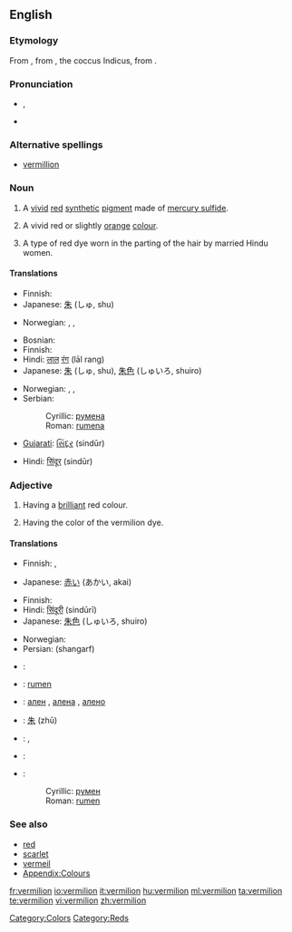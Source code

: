 ==English==

===Etymology===
From {{etyl|fr}} {{term|vermeil||vermilion|lang=fr}}, from {{etyl|la}} {{term|vermiculus||little worm|lang=la}}, the coccus Indicus, from {{term|vermis||worm|lang=la}}.

===Pronunciation===
* {{a|UK}} {{IPA|/vɜː(ɹ)ˈmɪl.jən/}}, {{SAMPA|/v3:(r)"mIl.j@n/}}
* {{rhymes|ɪljən}}

===Alternative spellings===
* [[vermillion]]

===Noun===
{{en-noun}}

# A [[vivid]] [[red]] [[synthetic]] [[pigment]] made of [[mercury sulfide]].
# {{colour}} A vivid red or slightly [[orange]] [[colour]].
#: {{colour panel|E34234}}
# A type of red dye worn in the parting of the hair by married Hindu women.

====Translations====
{{trans-top|pigment}}
*Finnish: {{t-|fi|sinooperipunainen}}
* Japanese: [[朱]] (しゅ, shu)
{{trans-mid}}
*Norwegian: {{t-|no|sinober|m}}, {{t-|no|sinoberrødt|n}}, {{t-|no|vermilion|m}}
{{trans-bottom}}

{{trans-top|colour}}
*Bosnian: {{t-|bs|rumena|f}}
*Finnish: {{t-|fi|sinooperinpunainen}}
*Hindi: [[लाल]] [[रंग]] (lāl rang)
*Japanese: [[朱]] (しゅ, shu), [[朱色]] (しゅいろ, shuiro)
{{trans-mid}}
*Norwegian: {{t-|no|sinober|m}}, {{t-|no|sinoberrødt|n}}, {{t-|no|vermilion|m}}
*Serbian:
*:Cyrillic: [[румена]] {{f}}
*:Roman: [[rumena]] {{f}}
{{trans-bottom}}

{{trans-top|dye}}
* [[Gujarati]]: [[સિંદૂર]] (sindūr)
{{trans-mid}}
* Hindi: [[सिंदूर]] (sindūr)
{{trans-bottom}}

===Adjective===
{{en-adj}}

# {{colour}} Having a [[brilliant]] red colour.
# Having the color of the vermilion dye.

====Translations====
{{trans-top|having a brilliant red colour}}
*Finnish: {{t-|fi|tulipunainen}}, {{t+|fi|kirkkaanpunainen}}
{{trans-mid}}
*Japanese: [[赤い]] (あかい, akai)
{{trans-bottom}}

{{trans-top|having the color of vermilion dye}}
*Finnish: {{t-|fi|sinooperinpunainen}}
*Hindi: [[सिंदूरी]] (sindūrī)
*Japanese: [[朱色]] (しゅいろ, shuiro)
{{trans-mid}}
*Norwegian: {{t-|no|sinoberrød}}
*Persian: {{fa-Arab|[[شنگرف]]}} (shangarf)
{{trans-bottom}}

{{checktrans-top}}
<!-- These look like nouns, and this is Adjective section -->
* {{ttbc|French}}: {{t|fr|vermillon|m}}
* {{ttbc|Bosnian}}: [[rumen]] {{m}}
* {{ttbc|Bulgarian}}: [[ален]] {{m}}, [[алена]] {{f}}, [[алено]] {{n}}
* {{ttbc|Chinese}}: [[朱]] (zhū)
* {{ttbc|Italian}}: {{t+|it|vermiglio|m}}, {{t|it|vermiglione|m}}
* {{ttbc|Portuguese}}: {{t+|pt|vermelho|m}}
* {{ttbc|Serbian}}:
*: Cyrillic: [[румен]] {{m}}
*: Roman: [[rumen]] {{m}}
{{trans-bottom}}

===See also===
* [[red]]
* [[scarlet]]
* [[vermeil]]
* [[Appendix:Colours]]

[[Category:Colors]]
[[Category:Reds]]

[[fr:vermilion]]
[[io:vermilion]]
[[it:vermilion]]
[[hu:vermilion]]
[[ml:vermilion]]
[[ta:vermilion]]
[[te:vermilion]]
[[vi:vermilion]]
[[zh:vermilion]]
